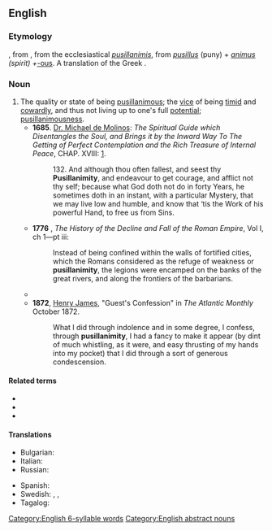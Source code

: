 ==English==

===Etymology===
{{root|en|ine-pro|*peh₂w-}}
{{suffix|en|pusillanimous|alt1=pusillanim(ous)|ity}}, from {{uder|en|frm|pusillanimité}}, from the ecclesiastical {{uder|en|la|-}} ''[[pusillanimis]]'', from ''[[pusillus]]'' (puny) + ''[[animus]] (spirit) + ''[[-ous]]. A translation of the Greek {{m|grc|ὀλιγόψυχος||faint-hearted}}.

===Noun===
{{en-noun|~}}

# The quality or state of being [[pusillanimous]]; the [[vice]] of being [[timid]] and [[cowardly]], and thus not living up to one's full [[potential]]; [[pusillanimousness]].
#* '''1685'''. [[w:Miguel de Molinos|Dr. Michael de Molinos]]: ''The Spiritual Guide which Disentangles the Soul, and Brings it by the Inward Way To The Getting of Perfect Contemplation and the Rich Treasure of Internal Peace'', CHAP. XVIII: [http://www.ccel.org/ccel/molinos/guide.html].
#*: 132. And although thou often fallest, and seest thy '''Pusillanimity''', and endeavour to get courage, and afflict not thy self; because what God doth not do in forty Years, he sometimes doth in an instant, with a particular Mystery, that we may live low and humble, and know that ‘tis the Work of his powerful Hand, to free us from Sins.
#* '''1776''' {{w|William Gibbon}}, ''The History of the Decline and Fall of the Roman Empire'', Vol I, ch 1—pt iii:
#*: Instead of being confined within the walls of fortified cities, which the Romans considered as the refuge of weakness or '''pusillanimity''', the legions were encamped on the banks of the great rivers, and along the frontiers of the barbarians.
#* {{RQ:Irving History of New York|passage=their hectorings against an absent enemy, and their '''pusillanimity''' on his approach}}
#* '''1872''', [[w:Henry James|Henry James]], "Guest's Confession" in ''The Atlantic Monthly'' October 1872.
#*: What I did through indolence and in some degree, I confess, through '''pusillanimity''', I had a fancy to make it appear (by dint of much whistling, as it were, and easy thrusting of my hands into my pocket) that I did through a sort of generous condescension.

====Related terms====
* {{l|en|pusillanimous}}
* {{l|en|pusillanimousness}}
* {{l|en|faint-heartedness}}

====Translations====
{{trans-top|being timid}}
* Bulgarian: {{t+|bg|малодушие|n}}
* Italian: {{t+|it|pusillanimità|f}}
* Russian: {{t+|ru|малоду́шие|n}}
{{trans-mid}}
* Spanish: {{t+|es|pusilanimidad|f}}
* Swedish: {{t+|sv|räddhåga}}, {{t|sv|smomodighet}}, {{t+|sv|försagdhet}}
* Tagalog: {{t|tl|kahinaang loob}}
{{trans-bottom}}

[[Category:English 6-syllable words]]
[[Category:English abstract nouns]]
{{C|en|Fear}}